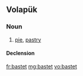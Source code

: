 ==Volapük==

===Noun===
{{vo-noun}}

# [[pie]], [[pastry]]

====Declension====
{{vo-decl-noun}}

[[fr:bastet]]
[[mg:bastet]]
[[vo:bastet]]